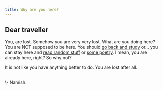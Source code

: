 ```yaml
---
title: Why are you here?
---
```

## Dear traveller

You, are lost. Somehow you are very very lost. What are you doing here? You are NOT supposed to be here. You should [go back and study](/) or... you can stay here and [read random stuff](https://namishh.me/blog) or [some poetry](https://namishh.me/poems). I mean, you are already here, right? So why not?

It is not like you have anything better to do. You are lost after all.

<br/>
\- Namish.
